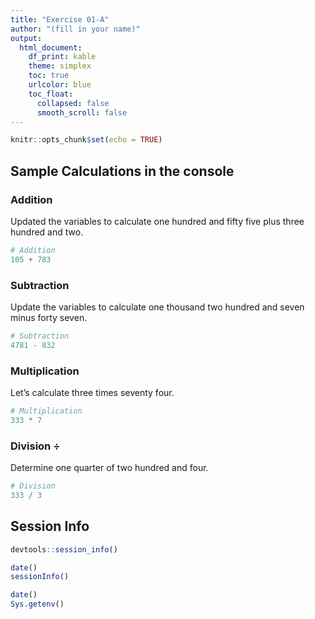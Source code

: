 ```yaml
---
title: "Exercise 01-A"
author: "(fill in your name)"
output:
  html_document:
    df_print: kable
    theme: simplex
    toc: true
    urlcolor: blue
    toc_float:
      collapsed: false
      smooth_scroll: false
---
```


```r
knitr::opts_chunk$set(echo = TRUE)
```

## Sample Calculations in the console

### Addition

Updated the variables to calculate one hundred and fifty five plus three hundred and two.

```r
# Addition
105 + 783
```

### Subtraction

Update the variables to calculate one thousand two hundred and seven minus forty seven.

```r
# Subtraction
4781 - 832
```

### Multiplication

Let's calculate three times seventy four.

```r
# Multiplication
333 * 7
```

### Division $\div$

Determine one quarter of two hundred and four.

```r
# Division
333 / 3
```





## Session Info

```r
devtools::session_info()
```

```r
date()
sessionInfo()
```

```r
date()
Sys.getenv()
```


